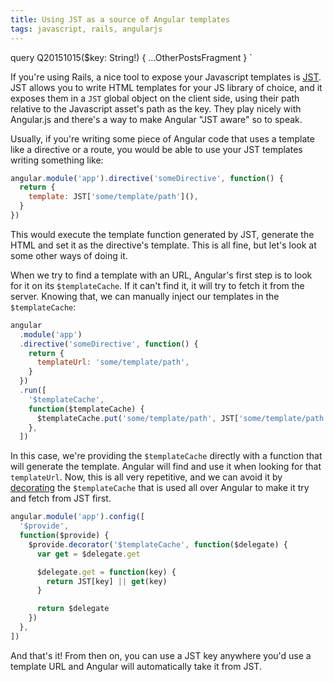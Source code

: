 ```yaml
---
title: Using JST as a source of Angular templates
tags: javascript, rails, angularjs
---
```




  query Q20151015($key: String!) {
    ...OtherPostsFragment
  }
`

If you're using Rails, a nice tool to expose your Javascript templates is
[JST](https://github.com/sstephenson/sprockets#javascript-templating-with-ejs-and-eco).
JST allows you to write HTML templates for your JS library of choice, and it
exposes them in a `JST` global object on the client side, using their path
relative to the Javascript asset's path as the key. They play nicely with
Angular.js and there's a way to make Angular "JST aware" so to speak.

Usually, if you're writing some piece of Angular code that uses a template like
a directive or a route, you would be able to use your JST templates writing
something like:

```js
angular.module('app').directive('someDirective', function() {
  return {
    template: JST['some/template/path'](),
  }
})
```

This would execute the template function generated by JST, generate the HTML and
set it as the directive's template. This is all fine, but let's look at some
other ways of doing it.

When we try to find a template with an URL, Angular's first step is to look for
it on its `$templateCache`. If it can't find it, it will try to fetch it from
the server. Knowing that, we can manually inject our templates in the
`$templateCache`:

```js
angular
  .module('app')
  .directive('someDirective', function() {
    return {
      templateUrl: 'some/template/path',
    }
  })
  .run([
    '$templateCache',
    function($templateCache) {
      $templateCache.put('some/template/path', JST['some/template/path'])
    },
  ])
```

In this case, we're providing the `$templateCache` directly with a function that
will generate the template. Angular will find and use it when looking for that
`templateUrl`. Now, this is all very repetitive, and we can avoid it by
[decorating](https://docs.angularjs.org/api/auto/service/$provide#decorator) the
`$templateCache` that is used all over Angular to make it try and fetch from JST
first.

```js
angular.module('app').config([
  '$provide',
  function($provide) {
    $provide.decorator('$templateCache', function($delegate) {
      var get = $delegate.get

      $delegate.get = function(key) {
        return JST[key] || get(key)
      }

      return $delegate
    })
  },
])
```

And that's it! From then on, you can use a JST key anywhere you'd use a template
URL and Angular will automatically take it from JST.
